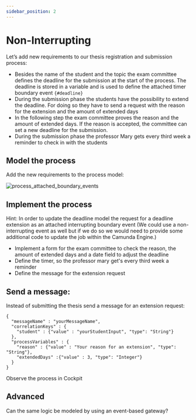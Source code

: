 ```yaml
---
sidebar_position: 2
---
```


# Non-Interrupting

Let’s add new requirements to our thesis registration and submission process:
* Besides the name of the student and the topic the exam committee defines the deadline for the submission at the start of the process.
The deadline is stored in a variable and is used to define the attached timer boundary event `{#deadline}`
* During the submission phase the students have the possibility to extend the deadline. For doing so they have to send a request with the reason for the extension and the amount of extended days
* In the following step the exam committee proves the reason and the amount of extended days. If the reason is accepted, the committee can set a new deadline for the submission.
* During the submission phase the professor Mary gets every third week a reminder to check in with the students

## Model the process
Add the new requirements to the process model:

![process_attached_boundary_events](/assets/docs/attached-boundary-events/non-interrupting/process-attached-interrupting-boundary-event.png)

## Implement the process
Hint: In order to update the deadline model the request for a deadline extension as an attached interrupting boundary event (We could use a non-interrupting event as well but if we do so we would need to provide some additional code to update the job within the Camunda Engine.)

* Implement a form for the exam committee to check the reason, the amount of extended days and a date field to adjust the deadline
* Define the timer, so the professor mary get's every third week a reminder
* Define the message for the extension request

## Send a message:
Instead of submitting the thesis send a message for an extension request:

```
{
  "messageName" : "yourMessageName",
  "correlationKeys" : {
    "student" : {"value" : "yourStudentInput", "type": "String"}
  },
  "processVariables" : {
    "reason" : {"value" : "Your reason for an extension", "type": "String"},
    "extendedDays" :{"value" : 3, "type": "Integer"}
  }
}
```

Observe the process in Cockpit

## Advanced
Can the same logic be modeled by using an event-based gateway?

